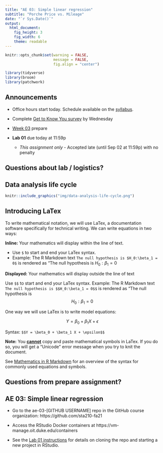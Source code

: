 ```yaml
---
title: "AE 03: Simple linear regression" 
subtitle: "Porche Price vs. Mileage"
date: "`r Sys.Date()`"
output: 
  html_document: 
    fig_height: 3
    fig_width: 6
    theme: readable
---
```


```r
knitr::opts_chunk$set(warning = FALSE, 
                      message = FALSE, 
                      fig.align = "center")
```

```r
library(tidyverse)
library(broom)
library(patchwork)
```

## Announcements

- Office hours start today. Schedule available on the [syllabus](https://sta210-fa21.netlify.app/syllabus/).

- Complete [Get to Know You survey](https://duke.qualtrics.com/jfe/form/SV_eyUiuqZKsJaqHWK) by Wednesday

- [Week 03](https://sta210-fa21.netlify.app/prepare/week-03.html) prepare

- **Lab 01** due today at 11:59p

  - *This assignment only* - Accepted late (until Sep 02 at 11:59p) with no penalty
  
## Questions about lab / logistics?

## Data analysis life cycle

```r
knitr::include_graphics("img/data-analysis-life-cycle.png")
```

## Introducing LaTex

To write mathematical notation, we will use LaTex, a documentation software specifically for technical writing. We can write equations in two ways:

**Inline:**  Your mathematics will display within the line of text.

- Use `$` to start and end your LaTex syntax.
- Example: The R Markdown text `The null hypothesis is $H_0:\beta_1 = 0$` is rendered as "The null hypothesis is $H_0:\beta_1 = 0$

**Displayed:** Your mathematics will display outside the line of text

Use `$$` to start and end your LaTex syntax.
Example: The R Markdown text `The null hypothesis is $$H_0:\beta_1 = 0$$` is rendered as "The null hypothesis is $$H_0: \beta_1 = 0$$

One way we will use LaTex is to write model equations: 

$$Y = \beta_0 + \beta_1 X + \epsilon$$

Syntax: `$$Y = \beta_0 + \beta_1 X + \epsilon$$`

**Note:** You **<u>cannot</u>** copy and paste mathematical symbols in LaTex. If you do so, you will get a "Unicode" error message when you try to knit the document. 

See [Mathematics in R Markdown](https://rpruim.github.io/s341/S19/from-class/MathinRmd.html) for an overview of the syntax for commonly used equations and symbols.

## Questions from prepare assignment?

##  AE 03: Simple linear regression 

- Go to the ae-03-[GITHUB USERNAME] repo in the GitHub course organization: https://github.com/sta210-fa21

- Access the RStudio Docker containers at https://vm-manage.oit.duke.edu/containers

- See the [Lab 01 instructions](https://sta210-fa21.netlify.app/labs/lab-01-ikea.html) for details on cloning the repo and starting a new project in RStudio.

